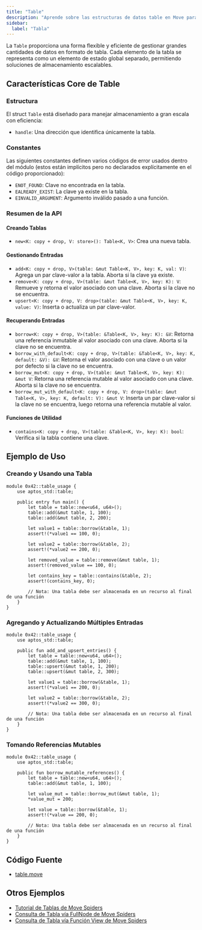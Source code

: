 ```yaml
---
title: "Table"
description: "Aprende sobre las estructuras de datos table en Move para almacenamiento eficiente en contratos inteligentes de Aptos."
sidebar:
  label: "Tabla"
---
```


La `Table` proporciona una forma flexible y eficiente de gestionar grandes cantidades de datos en formato de tabla. Cada elemento de la tabla se representa como un elemento de estado global separado, permitiendo soluciones de almacenamiento escalables.

## Características Core de Table

### Estructura

El struct `Table` está diseñado para manejar almacenamiento a gran escala con eficiencia:

- `handle`: Una dirección que identifica únicamente la tabla.

### Constantes

Las siguientes constantes definen varios códigos de error usados dentro del módulo (estos están implícitos pero no declarados explícitamente en el código proporcionado):

- `ENOT_FOUND`: Clave no encontrada en la tabla.
- `EALREADY_EXIST`: La clave ya existe en la tabla.
- `EINVALID_ARGUMENT`: Argumento inválido pasado a una función.

### Resumen de la API

#### Creando Tablas

- `new<K: copy + drop, V: store>(): Table<K, V>`: Crea una nueva tabla.

#### Gestionando Entradas

- `add<K: copy + drop, V>(table: &mut Table<K, V>, key: K, val: V)`: Agrega un par clave-valor a la tabla. Aborta si la clave ya existe.
- `remove<K: copy + drop, V>(table: &mut Table<K, V>, key: K): V`: Remueve y retorna el valor asociado con una clave. Aborta si la clave no se encuentra.
- `upsert<K: copy + drop, V: drop>(table: &mut Table<K, V>, key: K, value: V)`: Inserta o actualiza un par clave-valor.

#### Recuperando Entradas

- `borrow<K: copy + drop, V>(table: &Table<K, V>, key: K): &V`: Retorna una referencia inmutable al valor asociado con una clave. Aborta si la clave no se encuentra.
- `borrow_with_default<K: copy + drop, V>(table: &Table<K, V>, key: K, default: &V): &V`: Retorna el valor asociado con una clave o un valor por defecto si la clave no se encuentra.
- `borrow_mut<K: copy + drop, V>(table: &mut Table<K, V>, key: K): &mut V`: Retorna una referencia mutable al valor asociado con una clave. Aborta si la clave no se encuentra.
- `borrow_mut_with_default<K: copy + drop, V: drop>(table: &mut Table<K, V>, key: K, default: V): &mut V`: Inserta un par clave-valor si la clave no se encuentra, luego retorna una referencia mutable al valor.

#### Funciones de Utilidad

- `contains<K: copy + drop, V>(table: &Table<K, V>, key: K): bool`: Verifica si la tabla contiene una clave.

## Ejemplo de Uso

### Creando y Usando una Tabla

```move filename="table.move"
module 0x42::table_usage {
    use aptos_std::table;

    public entry fun main() {
        let table = table::new<u64, u64>();
        table::add(&mut table, 1, 100);
        table::add(&mut table, 2, 200);

        let value1 = table::borrow(&table, 1);
        assert!(*value1 == 100, 0);

        let value2 = table::borrow(&table, 2);
        assert!(*value2 == 200, 0);

        let removed_value = table::remove(&mut table, 1);
        assert!(removed_value == 100, 0);

        let contains_key = table::contains(&table, 2);
        assert!(contains_key, 0);

        // Nota: Una tabla debe ser almacenada en un recurso al final de una función
    }
}
```

### Agregando y Actualizando Múltiples Entradas

```move filename="table.move"
module 0x42::table_usage {
    use aptos_std::table;

    public fun add_and_upsert_entries() {
        let table = table::new<u64, u64>();
        table::add(&mut table, 1, 100);
        table::upsert(&mut table, 1, 200);
        table::upsert(&mut table, 2, 300);

        let value1 = table::borrow(&table, 1);
        assert!(*value1 == 200, 0);

        let value2 = table::borrow(&table, 2);
        assert!(*value2 == 300, 0);

        // Nota: Una tabla debe ser almacenada en un recurso al final de una función
    }
}
```

### Tomando Referencias Mutables

```move filename="table.move"
module 0x42::table_usage {
    use aptos_std::table;

    public fun borrow_mutable_references() {
        let table = table::new<u64, u64>();
        table::add(&mut table, 1, 100);

        let value_mut = table::borrow_mut(&mut table, 1);
        *value_mut = 200;

        let value = table::borrow(&table, 1);
        assert!(*value == 200, 0);

        // Nota: Una tabla debe ser almacenada en un recurso al final de una función
    }
}
```

## Código Fuente

- [table.move](https://github.com/aptos-labs/aptos-core/blob/main/aptos-move/framework/aptos-stdlib/sources/table.move)

## Otros Ejemplos

- [Tutorial de Tablas de Move Spiders](https://movespiders.com/courses/modules/datastructures/lessonId/4)
- [Consulta de Tabla vía FullNode de Move Spiders](https://movespiders.com/courses/modules/datastructures/lessonId/9)
- [Consulta de Tabla vía Función View de Move Spiders](https://movespiders.com/courses/modules/datastructures/lessonId/10)
